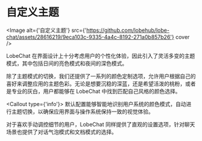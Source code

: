 
# 自定义主题

<Image
  alt={'自定义主题'}
  src={'https://github.com/lobehub/lobe-chat/assets/28616219/9eca103c-9335-4a4c-8192-271a0b857b26'}
  cover
/>

LobeChat 在界面设计上十分考虑用户的个性化体验，因此引入了灵活多变的主题模式，其中包括日间的亮色模式和夜间的深色模式。

除了主题模式的切换，我们还提供了一系列的颜色定制选项，允许用户根据自己的喜好来调整应用的主题色彩。无论是想要沉稳的深蓝，还是希望活泼的桃粉，或者是专业的灰白，用户都能够在 LobeChat 中找到匹配自己风格的颜色选择。

<Callout type={'info'}>
  默认配置能够智能地识别用户系统的颜色模式，自动进行主题切换，以确保应用界面与操作系统保持一致的视觉体验。
</Callout>

对于喜欢手动调控细节的用户，LobeChat 同样提供了直观的设置选项，针对聊天场景也提供了对话气泡模式和文档模式的选择。
